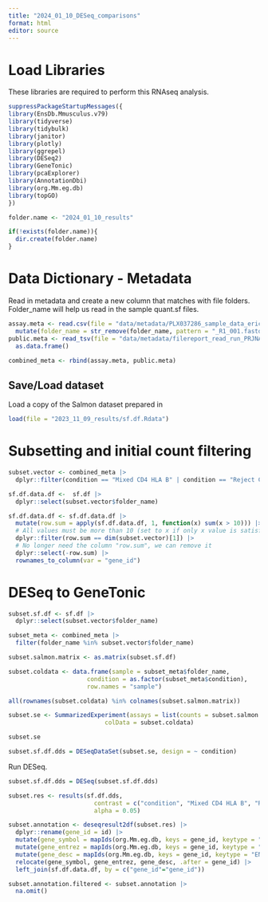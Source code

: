 ---
title: "2024_01_10_DESeq_comparisons"
format: html
editor: source
---

# Load Libraries

These libraries are required to perform this RNAseq analysis.

```{r}
suppressPackageStartupMessages({
library(EnsDb.Mmusculus.v79)
library(tidyverse)
library(tidybulk)
library(janitor)
library(plotly)
library(ggrepel)
library(DESeq2)
library(GeneTonic)
library(pcaExplorer)
library(AnnotationDbi)
library(org.Mm.eg.db)
library(topGO)
})
```


```{r}
folder.name <- "2024_01_10_results"

if(!exists(folder.name)){
  dir.create(folder.name)
}
```

# Data Dictionary - Metadata

Read in metadata and create a new column that matches with file folders. 
  Folder_name will help us read in the sample quant.sf files.

```{r}
assay.meta <- read.csv(file = "data/metadata/PLX037286_sample_data_eric_ARRANGED.csv") |>
  mutate(folder_name = str_remove(folder_name, pattern = "_R1_001.fastq.gz"))
public.meta <- read_tsv(file = "data/metadata/filereport_read_run_PRJNA448448_tsv_ARRANGED.txt") |> 
  as.data.frame()

combined_meta <- rbind(assay.meta, public.meta)
```

## Save/Load dataset

Load a copy of the Salmon dataset prepared in 

```{r}
load(file = "2023_11_09_results/sf.df.Rdata")
```

# Subsetting and initial count filtering

```{r}
subset.vector <- combined_meta |> 
  dplyr::filter(condition == "Mixed CD4 HLA B" | condition == "Reject CD4")

sf.df.data.df <-  sf.df |>
  dplyr::select(subset.vector$folder_name)

sf.df.data.df <- sf.df.data.df |> 
  mutate(row.sum = apply(sf.df.data.df, 1, function(x) sum(x > 10))) |> 
  # All values must be more than 10 (set to x if only x value is satisfied)
  dplyr::filter(row.sum == dim(subset.vector)[1]) |> 
  # No longer need the column "row.sum", we can remove it
  dplyr::select(-row.sum) |> 
  rownames_to_column(var = "gene_id")
```


# DESeq to GeneTonic

```{r}
subset.sf.df <- sf.df |> 
  dplyr::select(subset.vector$folder_name)

subset_meta <- combined_meta |> 
  filter(folder_name %in% subset.vector$folder_name)
```

```{r}
subset.salmon.matrix <- as.matrix(subset.sf.df)

subset.coldata <- data.frame(sample = subset_meta$folder_name,
                      condition = as.factor(subset_meta$condition),
                      row.names = "sample")
```

```{r}
all(rownames(subset.coldata) %in% colnames(subset.salmon.matrix))
```

```{r}
subset.se <- SummarizedExperiment(assays = list(counts = subset.salmon.matrix),
                           colData = subset.coldata)

subset.se
```

```{r}
subset.sf.df.dds = DESeqDataSet(subset.se, design = ~ condition)
```

Run DESeq.

```{r}
subset.sf.df.dds = DESeq(subset.sf.df.dds)

subset.res <- results(sf.df.dds,
                        contrast = c("condition", "Mixed CD4 HLA B", "Reject CD4"),
                        alpha = 0.05)
```

```{r}
subset.annotation <- deseqresult2df(subset.res) |> 
  dplyr::rename(gene_id = id) |> 
  mutate(gene_symbol = mapIds(org.Mm.eg.db, keys = gene_id, keytype = "ENSEMBL", column = "SYMBOL", multiVals = "first")) |> 
  mutate(gene_entrez = mapIds(org.Mm.eg.db, keys = gene_id, keytype = "ENSEMBL", column = "ENTREZID", multiVals = "first")) |> 
  mutate(gene_desc = mapIds(org.Mm.eg.db, keys = gene_id, keytype = "ENSEMBL", column = "GENENAME", multiVals = "first")) |> 
  relocate(gene_symbol, gene_entrez, gene_desc, .after = gene_id) |> 
  left_join(sf.df.data.df, by = c("gene_id"="gene_id")) 

subset.annotation.filtered <- subset.annotation |> 
  na.omit()

```











